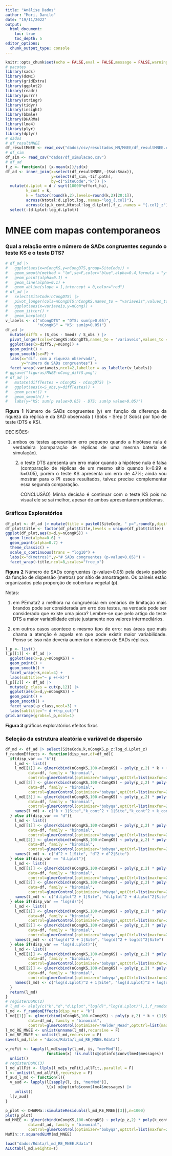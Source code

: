 ```yaml
---
title: "Análise Dados"
author: "Mori, Danilo"
date: "19/11/2022"
output: 
  html_document:
    toc: true
    toc_depth: 5
editor_options: 
  chunk_output_type: console
---
```


<style>
body {
text-align: justify}
</style>

```r
knitr::opts_chunk$set(echo = FALSE,eval = FALSE,message = FALSE,warning = FALSE)
# pacotes
library(sads)
library(doMC)
library(gridExtra)
library(ggplot2)
library(readr)
library(purrr)
library(stringr)
library(tidyr)
library(insight)
library(bbmle)
library(DHARMa)
library(lme4)
library(plyr)
library(dplyr)
# dados
# df_resultMNEE
df_resultMNEE <- read_csv("dados/csv/resultados_MN/MNEE/df_resultMNEE.csv")
# df_sim
df_sim <- read_csv("dados/df_simulacao.csv")
# df_ad
f_z <- function(x) (x-mean(x))/sd(x)
df_ad <- inner_join(x=select(df_resultMNEE,-(Ssd:Smax)),
                    y=select(df_sim,-tif.path),
                    by=c("SiteCode","k")) |>
  mutate(d.Lplot = d / sqrt(10000*effort_ha),
         k_cont = k,
         k = factor(round(k,2),levels=round(k,2)[20:1]),
         across(Ntotal:d.Lplot,log,.names="log_{.col}"),
         across(c(p,k_cont,Ntotal:log_d.Lplot),f_z,.names = "{.col}_z")) |> 
  select(-(d.Lplot:log_d.Lplot))
```

# MNEE com mapas contemporaneos

### Qual a relação entre o número de SADs congruentes segundo o teste KS e o teste DTS?

```r
# df_ad |> 
#   ggplot(aes(x=nCongKS,y=nCongDTS,group=SiteCode)) +
#   geom_smooth(method = "lm",se=F,color="blue",alpha=0.4,formula = "y~x") +
#   geom_point(alpha=0.1) +
#   geom_line(alpha=0.1) +
#   geom_abline(slope = 1,intercept = 0,color="red")
# df_ad |> 
#   select(SiteCode:nCongDTS) |> 
#   pivot_longer(cols=nCongDTS:nCongKS,names_to = "variaveis",values_to = "nCong") |> 
#   ggplot(aes(x=variaveis,y=nCong)) +
#   geom_jitter() +
#   geom_boxplot()
v_labels <- c("nCongDTS" = "DTS: sum(p>0.05)",
              "nCongKS" = "KS: sum(p>0.05)")
df_ad |> 
  mutate(diffS = (S_obs - Smed) / S_obs ) |> 
  pivot_longer(cols=nCongKS:nCongDTS,names_to = "variaveis",values_to = "nCong") |> 
  ggplot(aes(x=diffS,y=nCong)) +
  geom_point() +
  geom_smooth(se=F) +
  labs(x="dif. com a riqueza observada",
       y="número de SADs congruentes") + 
  facet_wrap(~variaveis,ncol=2,labeller = as_labeller(v_labels))
# ggsave("figuras/MNEE-nCong_diffS.png")
# df_ad |> 
#   mutate(diffTestes = nCongKS - nCongDTS) |> 
#   ggplot(aes(x=S_obs,y=diffTestes)) +
#   geom_point() +
#   geom_smooth() +
#   labs(y="KS: sum(p value>0.05) - DTS: sum(p value>0.05)")
```

<p> __Figura 1__ Número de SADs congruentes (y) em função da diferença da riqueza da réplica e da SAD observada ( (Sobs - Srep )/ Sobs) por tipo de teste (DTS e KS). </p>


<p> DECISÕES: </p>
<p> 1) ambos os testes apresentam erro pequeno quando a hipótese nula é verdadeira (comparação de réplicas de uma mesma bateria de simulação). </p>
<p> 2) o teste DTS apresenta um erro maior quando a hipótese nula é falsa (comparação de réplicas de um mesmo sítio quando k=0.99 e k=0.05), porém o teste KS apresenta um erro de 47%; ainda vou mostrar para o PI esses resultados, talvez precise complementar essa segunda comparação. 
<p> CONCLUSÃO) Minha decisão é continuar com o teste KS pois no visual ele se sai melhor, apesar de ambos apresentarem problemas. </p>

### Gráficos Exploratórios

```r
df_plot <- df_ad |> mutate(title = paste0(SiteCode, " p=",round(p,digits = 3))) |>  arrange(p)
df_plot$title <- factor(df_plot$title,levels = unique(df_plot$title))
ggplot(df_plot,aes(x=d,y=nCongKS)) +
  geom_line(alpha=0.6) +
  geom_point(alpha=0.7) +
  theme_classic() + 
  scale_x_continuous(trans = "log10") +
  labs(x="d(metros)",y="# SADs congruentes (p-value>0.05)") +
  facet_wrap(~title,ncol=8,scales="free_x")
```

__Figura 2__ Número de SADs congruentes (p-value>0.05) pela desvio padrão da função de dispersão (metros) por sítio de amostragem. Os paineis estão organizados pela proporção de cobertura vegetal (p).

Notas:
  
    
1) em PEmata2 a melhora na congruência em cenários de limitação mais brandos pode ser considerada um erro dos testes, na verdade pode ser considerado que existe uma piora? Lembre-se que pelo artigo do teste DTS a maior variabilidade existe justamente nos valores intermediários.
  
    
2) em outros casos acontece o mesmo tipo de erro: nas áreas que mais chama a atenção é aquela em que pode existir maior variabilidade. Penso se isso não deveria aumentar o número de SADs réplicas. 

```r
l_p <- list()
l_p[[1]] <- df_ad |> 
  ggplot(aes(x=p,y=nCongKS)) +
  geom_point() +
  geom_smooth() +
  facet_wrap(~k,ncol=4) +
  labs(subtitle="~ p +(~k)")
l_p[[2]] <- df_ad |> 
  mutate(p_class = cut(p,12)) |> 
  ggplot(aes(x=d,y=nCongKS)) +
  geom_point() +
  geom_smooth() +
  facet_wrap(~p_class,ncol=3) +
  labs(subtitle="~ d +(~p_cut)")
grid.arrange(grobs=l_p,ncol=1)
```

__Figura 3__ gráficos exploratórios efeitos fixos


### Seleção da estrutura aleatória e variável de dispersão

```r
df_md <- df_ad |> select(SiteCode,k,nCongKS,p_z:log_d.Lplot_z)
f_randomEffects <- function(disp_var,df=df_md){
  if(disp_var == "k"){
    l_md <- list()
    l_md[[1]] <- glmer(cbind(nCongKS,100-nCongKS) ~ poly(p_z,2) * k + (1|SiteCode),
          data=df, family = "binomial",
          control=glmerControl(optimizer="bobyqa",optCtrl=list(maxfun=2e9)))
    l_md[[2]] <- glmer(cbind(nCongKS,100-nCongKS) ~ poly(p_z,2) * poly(k_cont_z,2) + (1|SiteCode),
          data=df, family = "binomial",
          control=glmerControl(optimizer="bobyqa",optCtrl=list(maxfun=2e9)))
    l_md[[3]] <- glmer(cbind(nCongKS,100-nCongKS) ~ poly(p_z,2) * poly(k_cont_z,2) + (poly(k_cont_z,2)|SiteCode),
          data=df, family = "binomial",
          control=glmerControl(optimizer="bobyqa",optCtrl=list(maxfun=2e9)))
    names(l_md) <- c("k + 1|Site","k_cont^2 + 1|Site","k_cont^2 + k_cont^2|Site")
  } else if(disp_var == "d"){
    l_md <- list()
    l_md[[1]] <- glmer(cbind(nCongKS,100-nCongKS) ~ poly(p_z,2) * poly(d_z,2) + (1|SiteCode),
          data=df, family = "binomial",
          control=glmerControl(optimizer="bobyqa",optCtrl=list(maxfun=2e9)))
    l_md[[2]] <- glmer(cbind(nCongKS,100-nCongKS) ~ poly(p_z,2) * poly(d_z,2) + (poly(d_z,2)|SiteCode),
          data=df, family = "binomial",
          control=glmerControl(optimizer="bobyqa",optCtrl=list(maxfun=2e9)))
    names(l_md) <- c("d^2 + 1|Site", "d^2 + d^2|Site")
  } else if(disp_var == "d.Lplot"){
    l_md <- list()
    l_md[[1]] <- glmer(cbind(nCongKS,100-nCongKS) ~ poly(p_z,2) * poly(d.Lplot_z,2) + (1|SiteCode),
          data=df, family = "binomial",
          control=glmerControl(optimizer="bobyqa",optCtrl=list(maxfun=2e9)))
    l_md[[2]] <- glmer(cbind(nCongKS,100-nCongKS) ~ poly(p_z,2) * poly(d.Lplot_z,2) + (poly(d.Lplot_z,2)|SiteCode),
          data=df, family = "binomial",
          control=glmerControl(optimizer="bobyqa",optCtrl=list(maxfun=2e9)))
    names(l_md) <- c("d.Lplot^2 + 1|Site", "d.Lplot^2 + d.Lplot^2|Site")
  } else if(disp_var == "log(d)"){
    l_md <- list()
    l_md[[1]] <- glmer(cbind(nCongKS,100-nCongKS) ~ poly(p_z,2) * poly(log_d_z,2) + (1|SiteCode),
          data=df, family = "binomial",
          control=glmerControl(optimizer="bobyqa",optCtrl=list(maxfun=2e9)))
    l_md[[2]] <- glmer(cbind(nCongKS,100-nCongKS) ~ poly(p_z,2) * poly(log_d_z,2) + (poly(log_d_z,2)|SiteCode),
          data=df, family = "binomial",
          control=glmerControl(optimizer="bobyqa",optCtrl=list(maxfun=2e9)))
    names(l_md) <- c("log(d)^2 + 1|Site", "log(d)^2 + log(d)^2|Site")
  } else if(disp_var == "log(d.Lplot)"){
    l_md <- list()
    l_md[[1]] <- glmer(cbind(nCongKS,100-nCongKS) ~ poly(p_z,2) * poly(log_d.Lplot_z,2) + (1|SiteCode),
          data=df, family = "binomial",
          control=glmerControl(optimizer="bobyqa",optCtrl=list(maxfun=2e9)))
    l_md[[2]] <- glmer(cbind(nCongKS,100-nCongKS) ~ poly(p_z,2) * poly(log_d.Lplot_z,2) + (poly(log_d.Lplot_z,2)|SiteCode),
          data=df, family = "binomial",
          control=glmerControl(optimizer="bobyqa",optCtrl=list(maxfun=2e9)))
    names(l_md) <- c("log(d.Lplot)^2 + 1|Site", "log(d.Lplot)^2 + log(d.Lplot)^2|Site")
  }
  return(l_md)
}
# registerDoMC(2)
# l_md <- alply(c("k","d","d.Lplot","log(d)","log(d.Lplot)"),1,f_randomEffects,.parallel = T,.expand = F)
l_md <- f_randomEffects(disp_var = "k")
l_md[[1]] <- glmer(cbind(nCongKS,100-nCongKS) ~ poly(p_z,2) * k + (1|SiteCode),
          data=df_md, family = "binomial",
          control=glmerControl(optimizer="Nelder_Mead",optCtrl=list(maxfun=2e9)))
l_md_RE_MNEE <- unlist(unname(l_md),recursive = F)
l_md_RE_MNEE <- unlist(l_md,recursive = F)
save(l_md,file = "dados/Rdata/l_md_RE_MNEE.Rdata")
```

```r
v_reFit <- lapply(l_md[sapply(l_md, is, "merMod")],
                  function(x) !is.null(x@optinfo$conv$lme4$messages)) |> 
  unlist()
# registerDoMC(3)
l_md_allFit <- llply(l_md[v_reFit],allFit,.parallel = F)
l <- unlist(l_md_allFit,recursive = F)
f_aud_l_md <- function(l){
  v_aud <- lapply(l[sapply(l, is, "merMod")], 
                  \(x) x@optinfo$conv$lme4$messages) |> 
    unlist()
  l[v_aud]
} 
```

```r
p_plot <- DHARMa::simulateResiduals(l_md_RE_MNEE[[3]],n=1000)
plot(p_plot)
md_MNEE <- glmer(cbind(nCongKS,100-nCongKS) ~ poly(p_z,2) * poly(k_cont_z,2) + (poly(k_cont_z,2)|SiteCode),
          data=df_ad, family = "binomial",
          control=glmerControl(optimizer="bobyqa",optCtrl=list(maxfun=2e9)))
MuMIn::r.squaredGLMM(md_MNEE)
```

```r
load("dados/Rdata/l_md_RE_MNEE.Rdata")
AICctab(l_md,weights=T)
```

